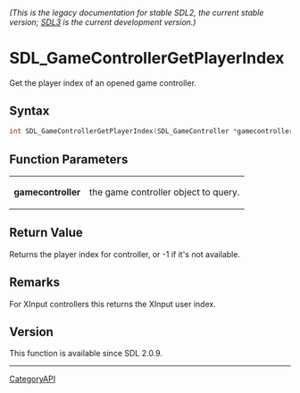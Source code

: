 ====== (This is the legacy documentation for stable SDL2, the current stable version; [https://wiki.libsdl.org/SDL3/ SDL3] is the current development version.) ======
= SDL_GameControllerGetPlayerIndex =

Get the player index of an opened game controller.

== Syntax ==

<syntaxhighlight lang='c'>
int SDL_GameControllerGetPlayerIndex(SDL_GameController *gamecontroller);
</syntaxhighlight>

== Function Parameters ==

{|
|'''gamecontroller'''
|the game controller object to query.
|}

== Return Value ==

Returns the player index for controller, or -1 if it's not available.

== Remarks ==

For XInput controllers this returns the XInput user index.

== Version ==

This function is available since SDL 2.0.9.

----
[[CategoryAPI]]


